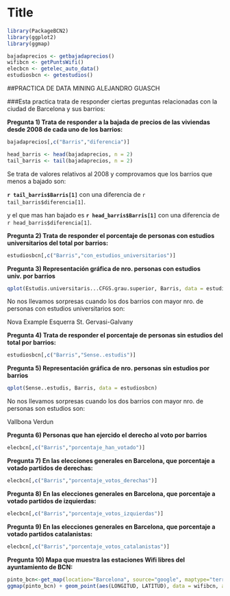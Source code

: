 Title
========================================================


```r
library(PackageBCN2)
library(ggplot2)
library(ggmap)

```

```r
bajadaprecios <- getbajadaprecios()
wifibcn <- getPuntsWifi()
elecbcn <- getelec_auto_data()
estudiosbcn <- getestudios()

```

##PRACTICA DE DATA MINING ALEJANDRO GUASCH

###Esta practica trata de responder ciertas preguntas relacionadas con la ciudad de Barcelona y sus barrios:

**Pregunta 1) Trata de responder a la bajada de precios de las viviendas desde 2008 de cada uno de los barrios:**

```r
bajadaprecios[,c("Barris","diferencia")]
```

```r
head_barris <- head(bajadaprecios, n = 2)
tail_barris <- tail(bajadaprecios, n = 2)
```
Se trata de valores relativos al 2008 y comprovamos que los barrios que menos a bajado son:

__`r tail_barris$Barris[1]`__ con una diferencia de `r tail_barris$diferencia[1]`.

y el que mas han bajado es __`r head_barris$Barris[1]`__ con una diferencia de `r head_barris$diferencia[1]`.

**Pregunta 2) Trata de responder el porcentaje de personas con estudios universitarios del total por barrios:**

```r
estudiosbcn[,c("Barris","con_estudios_universitarios")]
```

**Pregunta 3) Representación gráfica de nro. personas con estudios univ. por barrios**

```r
qplot(Estudis.universitaris...CFGS.grau.superior, Barris, data = estudiosbcn)
```

No nos llevamos sorpresas cuando los dos barrios con mayor nro. de personas con estudios universitarios son:

Nova Example Esquerra
St. Gervasi-Galvany

**Pregunta 4) Trata de responder el porcentaje de personas sin estudios del total por barrios:**

```r
estudiosbcn[,c("Barris","Sense..estudis")]
```

**Pregunta 5) Representación gráfica de nro. personas sin estudios por barrios**

```r
qplot(Sense..estudis, Barris, data = estudiosbcn)
```

No nos llevamos sorpresas cuando los dos barrios con mayor nro. de personas son estudios son:


Vallbona
Verdun

**Pregunta 6) Personas que han ejercido el derecho al voto por barrios**

```r
elecbcn[,c("Barris","porcentaje_han_votado")]
```

**Pregunta 7) En las elecciones generales en Barcelona, que porcentaje a votado partidos de derechas:**

```r
elecbcn[,c("Barris","porcentaje_votos_derechas")]
```

**Pregunta 8) En las elecciones generales en Barcelona, que porcentaje a votado partidos de izquierdas:**

```r
elecbcn[,c("Barris","porcentaje_votos_izquierdas")]
```

**Pregunta 9) En las elecciones generales en Barcelona, que porcentaje a votado partidos catalanistas:**

```r
elecbcn[,c("Barris","porcentaje_votos_catalanistas")]
```

**Pregunta 10) Mapa que muestra las estaciones Wifi libres del ayuntamiento de BCN:**

```r
pinto_bcn<-get_map(location="Barcelona", source="google", maptype="terrain", zoom=13)
ggmap(pinto_bcn) + geom_point(aes(LONGITUD, LATITUD), data = wifibcn, alpha = .5, color="darkred", size = 3)
```





